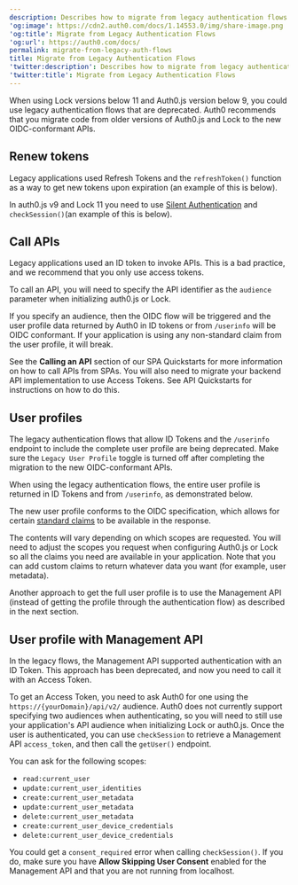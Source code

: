 ```yaml
---
description: Describes how to migrate from legacy authentication flows.
'og:image': https://cdn2.auth0.com/docs/1.14553.0/img/share-image.png
'og:title': Migrate from Legacy Authentication Flows
'og:url': https://auth0.com/docs/
permalink: migrate-from-legacy-auth-flows
title: Migrate from Legacy Authentication Flows
'twitter:description': Describes how to migrate from legacy authentication flows.
'twitter:title': Migrate from Legacy Authentication Flows
---
```

When using Lock versions below 11 and Auth0.js version below 9, you could use legacy authentication flows that are deprecated. Auth0 recommends that you migrate code from older versions of Auth0.js and Lock to the new OIDC-conformant APIs.

## Renew tokens

Legacy applications used <Tooltip tip="Refresh Token: Token used to obtain a renewed Access Token without forcing users to log in again." cta="View Glossary" href="/docs/glossary?term=Refresh+Tokens">Refresh Tokens</Tooltip> and the `refreshToken()` function as a way to get new tokens upon expiration (an example of this is below).

In auth0.js v9 and Lock 11 you need to use [Silent Authentication](/docs/authenticate/login/configure-silent-authentication) and `checkSession()`(an example of this is below).

## Call APIs

Legacy applications used an <Tooltip tip="ID Token: Credential meant for the client itself, rather than for accessing a resource." cta="View Glossary" href="/docs/glossary?term=ID+token">ID token</Tooltip> to invoke APIs. This is a bad practice, and we recommend that you only use <Tooltip tip="Access Token: Authorization credential, in the form of an opaque string or JWT, used to access an API." cta="View Glossary" href="/docs/glossary?term=access+tokens">access tokens</Tooltip>.

To call an API, you will need to specify the API identifier as the `audience` parameter when initializing auth0.js or Lock.

If you specify an <Tooltip tip="Audience: Unique identifier of the audience for an issued token. Named aud in a token, its value contains the ID of either an application (Client ID) for an ID Token or an API (API Identifier) for an Access Token." cta="View Glossary" href="/docs/glossary?term=audience">audience</Tooltip>, then the OIDC flow will be triggered and the user profile data returned by Auth0 in ID tokens or from `/userinfo` will be OIDC conformant. If your application is using any non-standard claim from the user profile, it will break.

See the **Calling an API** section of our SPA Quickstarts for more information on how to call APIs from SPAs. You will also need to migrate your backend API implementation to use Access Tokens. See API Quickstarts for instructions on how to do this.

## User profiles

The legacy authentication flows that allow ID Tokens and the `/userinfo` endpoint to include the complete user profile are being deprecated. Make sure the `Legacy User Profile` toggle is turned off after completing the migration to the new OIDC-conformant APIs.

When using the legacy authentication flows, the entire user profile is returned in ID Tokens and from `/userinfo`, as demonstrated below.

The new user profile conforms to the OIDC specification, which allows for certain [standard claims](https://openid.net/specs/openid-connect-core-1_0.html#StandardClaims) to be available in the response.

The contents will vary depending on which scopes are requested. You will need to adjust the scopes you request when configuring Auth0.js or Lock so all the claims you need are available in your application. Note that you can add custom claims to return whatever data you want (for example, user metadata).

Another approach to get the full user profile is to use the <Tooltip tip="Management API: A product to allow customers to perform administrative tasks." cta="View Glossary" href="/docs/glossary?term=Management+API">Management API</Tooltip> (instead of getting the profile through the authentication flow) as described in the next section.

## User profile with Management API

In the legacy flows, the Management API supported authentication with an ID Token. This approach has been deprecated, and now you need to call it with an Access Token.

To get an Access Token, you need to ask Auth0 for one using the `https://{yourDomain}/api/v2/` audience. Auth0 does not currently support specifying two audiences when authenticating, so you will need to still use your application's API audience when initializing Lock or auth0.js. Once the user is authenticated, you can use `checkSession` to retrieve a Management API `access_token`, and then call the `getUser()` endpoint.

You can ask for the following scopes:

* `read:current_user`
* `update:current_user_identities`
* `create:current_user_metadata`
* `update:current_user_metadata`
* `delete:current_user_metadata`
* `create:current_user_device_credentials`
* `delete:current_user_device_credentials`

You could get a `consent_required` error when calling `checkSession()`. If you do, make sure you have **Allow Skipping User Consent** enabled for the Management API and that you are not running from localhost.